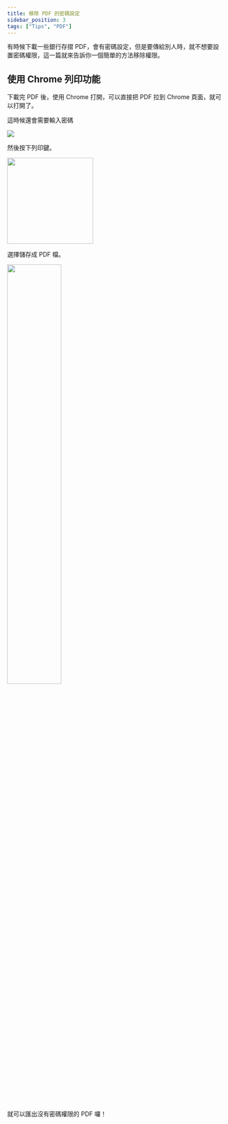 ```yaml
---
title: 移除 PDF 的密碼設定
sidebar_position: 3
tags: ["Tips", "PDF"]
---
```



有時候下載一些銀行存摺 PDF，會有密碼設定，但是要傳給別人時，就不想要設置密碼權限，這一篇就來告訴你一個簡單的方法移除權限。

## 使用 Chrome 列印功能

下載完 PDF 後，使用 Chrome 打開，可以直接把 PDF 拉到 Chrome 頁面，就可以打開了。

這時候還會需要輸入密碼

<Img src={image_1} />

然後按下列印鍵。

<Img src={image_2} width='200px' />

選擇儲存成 PDF 檔。

<Img src={image_3} width='50%' />

就可以匯出沒有密碼權限的 PDF 囉！
